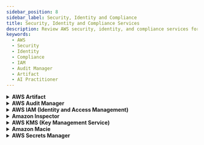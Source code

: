 ```yaml
---
sidebar_position: 8
sidebar_label: Security, Identity and Compliance
title: Security, Identity and Compliance Services
description: Review AWS security, identity, and compliance services for the AI Practitioner exam, including IAM, Audit Manager, and Artifact for secure AI/ML solutions.
keywords:
  - AWS
  - Security
  - Identity
  - Compliance
  - IAM
  - Audit Manager
  - Artifact
  - AI Practitioner
---
```


<details>
  <summary> <strong>AWS Artifact</strong> </summary>

  **What it is:**  
  AWS Artifact is your **central hub for AWS compliance reports and certifications**, such as SOC, ISO, and PCI. It provides downloadable documents to help with audits and legal assessments.

  **Why it matters:**  
  - Gives easy access to AWS compliance documentation  
  - Helps meet regulatory and customer requirements  
  - Supports internal and external audit processes

  **Typical Use Cases:**  
  - Sharing SOC 2 reports with auditors  
  - Collecting evidence for compliance assessments  
  - Validating AWS compliance for your organization

  [Learn more](https://aws.amazon.com/artifact/)
</details>
<details>
  <summary> <strong>AWS Audit Manager</strong> </summary>

  **What it is:**  
  AWS Audit Manager helps **automate the collection of audit evidence** by mapping AWS usage data to compliance frameworks such as GDPR, HIPAA, and ISO.

  **Why it matters:**  
  - Reduces the manual effort in audit preparation  
  - Continuously tracks compliance posture  
  - Helps demonstrate control effectiveness

  **Typical Use Cases:**  
  - Automating SOC 2 evidence collection  
  - Mapping AWS usage to GDPR controls  
  - Monitoring compliance for AI/ML pipelines

  [Learn more](https://aws.amazon.com/audit-manager/)
</details>

<details>
  <summary> <strong>AWS IAM (Identity and Access Management)</strong> </summary>

  **What it is:**  
  IAM is AWS's **core access control service**, enabling you to create users, groups, roles, and policies to securely manage access to AWS services and resources.

  **Why it matters:**  
  - Enforces **least privilege** across your organization  
  - Provides **fine-grained access controls** for AI/ML services  
  - Supports secure role-based delegation

  **Typical Use Cases:**  
  - Allowing SageMaker to read data from S3  
  - Creating service roles for Bedrock or Lambda  
  - Enforcing MFA and managing user permissions

  [Learn more](https://aws.amazon.com/iam/)
</details>

<details>
  <summary> <strong>Amazon Inspector</strong> </summary>

  **What it is:**  
  Amazon Inspector is an **automated vulnerability scanning tool** for EC2, container images, and Lambda functions. It continuously checks for known security issues.

  **Why it matters:**  
  - Helps protect applications from known vulnerabilities  
  - Automates security checks in DevSecOps pipelines  
  - Sends real-time findings to Security Hub or CloudWatch

  **Typical Use Cases:**  
  - Scanning inference EC2s or Lambda functions  
  - Securing SageMaker endpoints  
  - Identifying CVEs in Docker images

  [Learn more](https://aws.amazon.com/inspector/)
</details>

<details>
  <summary> <strong>AWS KMS (Key Management Service)</strong> </summary>

  **What it is:**  
  AWS KMS is a **managed service for creating and controlling encryption keys** used to secure your data across AWS services.

  **Why it matters:**  
  - Enables **encryption-at-rest and in-transit**  
  - Supports **customer-managed key (CMK)** creation  
  - Logs key usage via CloudTrail for auditing

  **Typical Use Cases:**  
  - Encrypting training datasets in S3  
  - Managing key rotation for AI/ML environments  
  - Protecting secrets and database credentials

  [Learn more](https://aws.amazon.com/kms/)
</details>

<details>
  <summary> <strong>Amazon Macie</strong> </summary>

  **What it is:**  
  Amazon Macie is a **data security and privacy service** that uses ML to discover, classify, and protect sensitive data such as personally identifiable information (PII) stored in Amazon S3.

  **Why it matters:**  
  - Identifies sensitive data like names, addresses, and credit card numbers  
  - Alerts you to publicly accessible or misconfigured S3 buckets  
  - Helps meet privacy regulations like GDPR and HIPAA

  **Typical Use Cases:**  
  - Scanning training datasets for sensitive content  
  - Auditing AI data lakes for PII  
  - Automatically flagging non-compliant storage configurations

  [Learn more](https://aws.amazon.com/macie/)
</details>

<details>
  <summary> <strong>AWS Secrets Manager</strong> </summary>

  **What it is:**  
  Secrets Manager helps you **store, retrieve, and rotate secrets** (e.g., database credentials, API keys, tokens) securely in your applications.

  **Why it matters:**  
  - Keeps secrets out of code  
  - Supports automatic rotation of credentials  
  - Provides fine-grained IAM access to secrets

  **Typical Use Cases:**  
  - Managing API keys for AI services  
  - Storing database credentials used in SageMaker pipelines  
  - Rotating secrets used in Lambda or Bedrock functions

  [Learn more](https://aws.amazon.com/secrets-manager/)
</details>